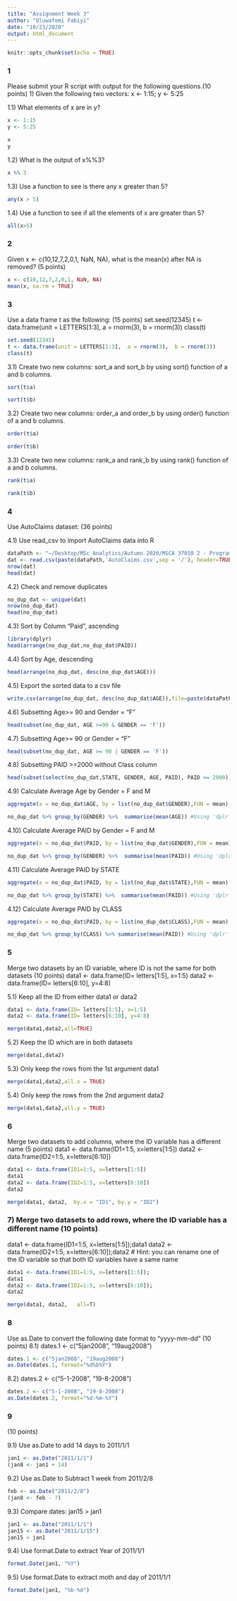 ```yaml
---
title: "Assignment Week 3"
author: "Oluwafemi Fabiyi"
date: "10/23/2020"
output: html_document
---
```


```r
knitr::opts_chunk$set(echo = TRUE)
```

### 1

Please submit your R script with output for the following questions.(10 points)
1) Given the following two vectors:
x <- 1:15; y <- 5:25

1.1) What elements of x are in y?
```r
x <- 1:15
y <- 5:25

x
y
```

1.2) What is the output of x%%3?
```r
x %% 3

```

1.3) Use a function to see is there any x greater than 5?

```r
any(x > 5)

```
1.4) Use a function to see if all the elements of x are greater than 5?

```r
all(x>5)

```
### 2

Given x <- c(10,12,7,2,0,1, NaN, NA), what is the mean(x) after NA is removed? (5 points)

```r
x <- c(10,12,7,2,0,1, NaN, NA)
mean(x, na.rm = TRUE)

```
### 3

Use a data frame t as the following: (15 points)
set.seed(12345)
t <- data.frame(unit = LETTERS[1:3],  a = rnorm(3),  b = rnorm(3))
class(t)
```r
set.seed(12345)
t <- data.frame(unit = LETTERS[1:3],  a = rnorm(3),  b = rnorm(3))
class(t)
```
3.1) Create two new columns: sort_a and sort_b by using sort() function of a and b columns.
```r
sort(t$a)

sort(t$b)

```

3.2) Create two new columns: order_a and order_b by using order() function of a and b columns.
```r
order(t$a)

order(t$b)
```

3.3) Create two new columns: rank_a and rank_b by using rank() function of a and b columns.

```r
rank(t$a)

rank(t$b)

```

### 4

Use AutoClaims dataset: (36 points)

4.1) Use read_csv to import AutoClaims data into R
```r
dataPath <- "~/Desktop/MSc Analytics/Autumn 2020/MSCA 37010 2 - Programming for Analytics/Week 3/Assignment/"
dat <- read.csv(paste(dataPath,'AutoClaims.csv',sep = '/'), header=TRUE)
nrow(dat)
head(dat)

```
4.2) Check and remove duplicates

```r
no_dup_dat <- unique(dat)
nrow(no_dup_dat)
head(no_dup_dat)

```
4.3) Sort by Column “Paid”, ascending

```r
library(dplyr)
head(arrange(no_dup_dat,no_dup_dat$PAID))

```
4.4) Sort by Age, descending

```r
head(arrange(no_dup_dat, desc(no_dup_dat$AGE)))

```
4.5) Export the sorted data to a csv file

```r
write.csv(arrange(no_dup_dat, desc(no_dup_dat$AGE)),file=paste(dataPath,'myAutoClaims.csv',sep = '/'))

```
4.6) Subsetting Age>= 90 and Gender = "F"

```r
head(subset(no_dup_dat, AGE >=90 & GENDER == 'F'))

```
4.7) Subsetting Age>= 90 or Gender = "F"

```r
head(subset(no_dup_dat, AGE >= 90 | GENDER == 'F'))

```
4.8) Subsetting PAID >=2000 without Class column

```r
head(subset(select(no_dup_dat,STATE, GENDER, AGE, PAID), PAID >= 2000))

```
4.9) Calculate Average Age by Gender = F and M 

```r
aggregate(x = no_dup_dat$AGE, by = list(no_dup_dat$GENDER),FUN = mean) #Using 'aggregate' function

no_dup_dat %>% group_by(GENDER) %>%  summarise(mean(AGE)) #Using 'dplr' function

```
4.10) Calculate Average PAID by Gender = F and M 

```r
aggregate(x = no_dup_dat$PAID, by = list(no_dup_dat$GENDER),FUN = mean) #Using 'aggregate function'

no_dup_dat %>% group_by(GENDER) %>%  summarise(mean(PAID)) #Using 'dplr' function

```
4.11) Calculate Average PAID by STATE 

```r
aggregate(x = no_dup_dat$PAID, by = list(no_dup_dat$STATE),FUN = mean) #Using 'aggregate' function

no_dup_dat %>% group_by(STATE) %>%  summarise(mean(PAID)) #Using 'dplr' function

```
4.12) Calculate Average PAID by CLASS 

```r
aggregate(x = no_dup_dat$PAID, by = list(no_dup_dat$CLASS),FUN = mean) #Using 'aggregate' function

no_dup_dat %>% group_by(CLASS) %>% summarise(mean(PAID)) #Using 'dplr' function

```

### 5

Merge two datasets by an ID variable, where ID is not the same for both datasets (10 points)
data1 <- data.frame(ID= letters[1:5], x=1:5)
data2 <- data.frame(ID= letters[6:10], y=4:8)

5.1) Keep all the ID from either data1 or data2
```r
data1 <- data.frame(ID= letters[1:5], x=1:5)
data2 <- data.frame(ID= letters[6:10], y=4:8)

merge(data1,data2,all=TRUE)

```

5.2) Keep the ID which are in both datasets
```r
merge(data1,data2)

```

5.3) Only keep the rows from the 1st argument data1
```r
merge(data1,data2,all.x = TRUE)
```
5.4) Only keep the rows from the 2nd argument data2
```r
merge(data1,data2,all.y = TRUE)
```

### 6

Merge two datasets to add columns, where the ID variable has a different name (5 points)
data1 <- data.frame(ID1=1:5, x=letters[1:5])
data2 <- data.frame(ID2=1:5, x=letters[6:10])

```r
data1 <- data.frame(ID1=1:5, x=letters[1:5])
data1
data2 <- data.frame(ID2=1:5, x=letters[6:10])
data2

merge(data1, data2,  by.x = "ID1", by.y = "ID2")

```

### 7) Merge two datasets to add rows, where the ID variable has a different name (10 points)
data1 <- data.frame(ID1=1:5, x=letters[1:5]);data1
data2 <- data.frame(ID2=1:5, x=letters[6:10]);data2
# Hint: you can rename one of the ID variable so that both ID variables have a same name
```r
data1 <- data.frame(ID1=1:5, x=letters[1:5]);
data1
data2 <- data.frame(ID2=1:5, x=letters[6:10]);
data2

merge(data1, data2,   all=T)
```
### 8
Use as.Date to convert the following date format to “yyyy-mm-dd” (10 points)
8.1)	dates.1 <- c("5jan2008", "19aug2008")

```r
dates.1 <- c("5jan2008", "19aug2008")
as.Date(dates.1, format="%d%b%Y")

```
8.2)	dates.2 <- c("5-1-2008", "19-8-2008")
```r
dates.2 <- c("5-1-2008", "19-8-2008")
as.Date(dates.2, format="%d-%m-%Y")

```

### 9
(10 points)

9.1) Use as.Date to add 14 days to 2011/1/1 
```r
jan1 <- as.Date("2011/1/1")
(jan8 <- jan1 + 14)
```
9.2) Use as.Date to Subtract 1 week from 2011/2/8
```r
feb <- as.Date("2011/2/8")
(jan8 <- feb - 7)
```
9.3) Compare dates: jan15 > jan1 
```r
jan1 <- as.Date("2011/1/1")
jan15 <- as.Date("2011/1/15")
jan15 > jan1
```
9.4) Use format.Date to extract Year of 2011/1/1
```r
format.Date(jan1, "%Y")
```
9.5) Use format.Date to extract moth and day of 2011/1/1
```r
format.Date(jan1, "%b-%d")
```
